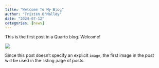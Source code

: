 ```yaml
---
title: "Welcome To My Blog"
author: "Tristan O'Malley"
date: "2024-07-12"
categories: [news]
---
```


This is the first post in a Quarto blog. Welcome!

![](thumbnail.jpg)

Since this post doesn't specify an explicit `image`, the first image in the post will be used in the listing page of posts.
